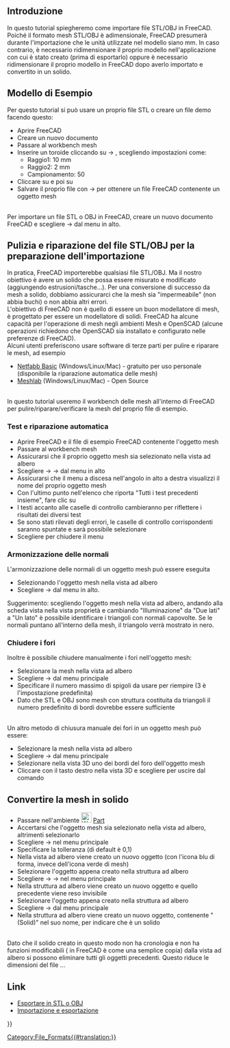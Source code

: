 <languages/>
{{TutorialInfo/it
|Topic= Importare da STL o OBJ
|Level= Base
|Time= 30 minuti
|Author=r-frank
|FCVersion=0.16.6703
|Files=
}}

<span id="Introduction"></span>
==Introduzione== 

In questo tutorial spiegheremo come importare file STL/OBJ in FreeCAD. Poiché il formato mesh STL/OBJ è adimensionale, FreeCAD presumerà durante l'importazione che le unità utilizzate nel modello siano mm. In caso contrario, è necessario ridimensionare il proprio modello nell'applicazione con cui è stato creato (prima di esportarlo) oppure è necessario ridimensionare il proprio modello in FreeCAD dopo averlo importato e convertito in un solido.

== Modello di Esempio  ==
Per questo tutorial si può usare un proprio file STL o creare un file demo facendo questo:
*Aprire FreeCAD
*Creare un nuovo documento
*Passare al workbench mesh
*Inserire un toroide cliccando su {{KEY|Meshes}} → {{KEY|[[Image:Mesh_BuildRegularSolid.svg|32px]] Solido regolare...}}, scegliendo impostazioni come:
**Raggio1: 10 mm
**Raggio2: 2 mm
**Campionamento: 50
*Cliccare su {{KEY|Crea}} e poi su {{KEY|Chiudi}}
*Salvare il proprio file con {{KEY|File}} → {{KEY|Salva}} per ottenere un file FreeCAD contenente un oggetto mesh
<br />
Per importare un file STL o OBJ in FreeCAD, creare un nuovo documento FreeCAD e scegliere {{KEY|File}} → {{KEY|Importa}} dal menu in alto.

== Pulizia e riparazione del file STL/OBJ per la preparazione dell'importazione ==
In pratica, FreeCAD importerebbe qualsiasi file STL/OBJ. Ma il nostro obiettivo è avere un solido che possa essere misurato e modificato (aggiungendo estrusioni/tasche...). Per una conversione di successo da mesh a solido, dobbiamo assicurarci che la mesh sia "impermeabile" (non abbia buchi) o non abbia altri errori.
<br />
L'obiettivo di FreeCAD non è quello di essere un buon modellatore di mesh, è progettato per essere un modellatore di solidi. FreeCAD ha alcune capacità per l'operazione di mesh negli ambienti Mesh e OpenSCAD (alcune operazioni richiedono che OpenSCAD sia installato e configurato nelle preferenze di FreeCAD). <br />
Alcuni utenti preferiscono usare software di terze parti per pulire e riparare le mesh, ad esempio
*[http://www.netfabb.com/downloadcenter.php?basic=1 Netfabb Basic] (Windows/Linux/Mac) - gratuito per uso personale (disponibile la riparazione automatica delle mesh)
*[http://meshlab.sourceforge.net/ Meshlab] (Windows/Linux/Mac) - Open Source
<br />
In questo tutorial useremo il workbench delle mesh all'interno di FreeCAD per pulire/riparare/verificare la mesh del proprio file di esempio.

===Test e riparazione automatica===
*Aprire FreeCAD e il file di esempio FreeCAD contenente l'oggetto mesh
*Passare al workbench mesh
*Assicurarsi che il proprio oggetto mesh sia selezionato nella vista ad albero
*Scegliere {{KEY|Mesh}} → {{KEY|Analizza}} → {{KEY|Valuta & Ripara mesh...}} dal menu in alto
*Assicurarsi che il menu a discesa nell'angolo in alto a destra visualizzi il nome del proprio oggetto mesh
*Con l'ultimo punto nell'elenco che riporta "Tutti i test precedenti insieme", fare clic su {{KEY|Analizza}}
*I testi accanto alle caselle di controllo cambieranno per riflettere i risultati dei diversi test
*Se sono stati rilevati degli errori, le caselle di controllo corrispondenti saranno spuntate e sarà possibile selezionare {{KEY|Ripara}}
*Scegliere {{KEY|Chiudi}} per chiudere il menu

===Armonizzazione delle normali===
L'armonizzazione delle normali di un oggetto mesh può essere eseguita
*Selezionando l'oggetto mesh nella vista ad albero
*Scegliere {{KEY|Mesh}} → {{KEY|[[Image:Mesh_HarmonizeNormals.svg|32px]] Armonizza normali}} dal menu in alto.
Suggerimento: scegliendo l'oggetto mesh nella vista ad albero, andando alla scheda vista nella vista proprietà e cambiando "Illuminazione" da "Due lati" a "Un lato" è possibile identificare i triangoli con normali capovolte.
Se le normali puntano all'interno della mesh, il triangolo verrà mostrato in nero.

===Chiudere i fori===
Inoltre è possibile chiudere manualmente i fori nell'oggetto mesh:
*Selezionare la mesh nella vista ad albero
*Scegliere {{KEY|Mesh}}  →  {{KEY|Chiudi i fori...}}  dal menu principale
*Specificare il numero massimo di spigoli da usare per riempire (3 è l'impostazione predefinita)
*Dato che STL e OBJ sono mesh con struttura costituita da triangoli il numero predefinito di bordi dovrebbe essere sufficiente
<br />
Un altro metodo di chiusura manuale dei fori in un oggetto mesh può essere:
*Selezionare la mesh nella vista ad albero
*Scegliere {{KEY|Mesh}}  →  {{KEY|[[Image:Mesh_FillInteractiveHole.svg|32px]] Chiudi fori}}  dal menu principale
*Selezionare nella vista 3D uno dei bordi del foro dell'oggetto mesh
*Cliccare con il tasto destro nella vista 3D e scegliere {{KEY|Esci dalla modalità di riempimento del foro}} per uscire dal comando

<div class="mw-translate-fuzzy">
== Convertire la mesh in solido ==
*Passare nell'ambiente [[Image:Workbench_Part.svg|24px]] [[Part Workbench/it|Part]]
*Accertarsi che l'oggetto mesh sia selezionato nella vista ad albero, altrimenti selezionarlo
*Scegliere {{KEY| Part}}  →  {{KEY|[[Image:Part_ShapeFromMesh.svg|32px]] Crea forma da mesh ...}} nel menu principale
*Specificare la tolleranza (di default è 0,1)
*Nella vista ad albero viene creato un nuovo oggetto (con l'icona blu di forma, invece dell'icona verde di mesh)
*Selezionare l'oggetto appena creato nella struttura ad albero
*Scegliere {{KEY| Part}}  →  {{KEY| Crea una copia}}  →  {{KEY|[[Image:Part_RefineShape.svg|32px]] Affina forma}} nel menu principale
*Nella struttura ad albero viene creato un nuovo oggetto  e quello precedente viene reso invisibile
*Selezionare l'oggetto appena creato nella struttura ad albero
*Scegliere {{KEY| Part}}  →  {{KEY| Converti in solido}} dal menu principale
*Nella struttura ad albero viene creato un nuovo oggetto, contenente "(Solid)" nel suo nome, per indicare che è un solido
<br />
Dato che il solido creato in questo modo non ha cronologia e non ha funzioni modificabili ( in FreeCAD è come una semplice copia) dalla vista ad albero
si possono eliminare tutti gli oggetti precedenti.
Questo riduce le dimensioni del file ...
</div>

<span id="Links"></span>
==Link== 

<div class="mw-translate-fuzzy">
* [[Export_to_STL_or_OBJ/it|Esportare in STL o OBJ]]
* [[Import Export/it|Importazione e esportazione]]
</div>

{{Userdocnavi{{#translation:}}}}
[[Category:File_Formats{{#translation:}}]]
{{clear}}